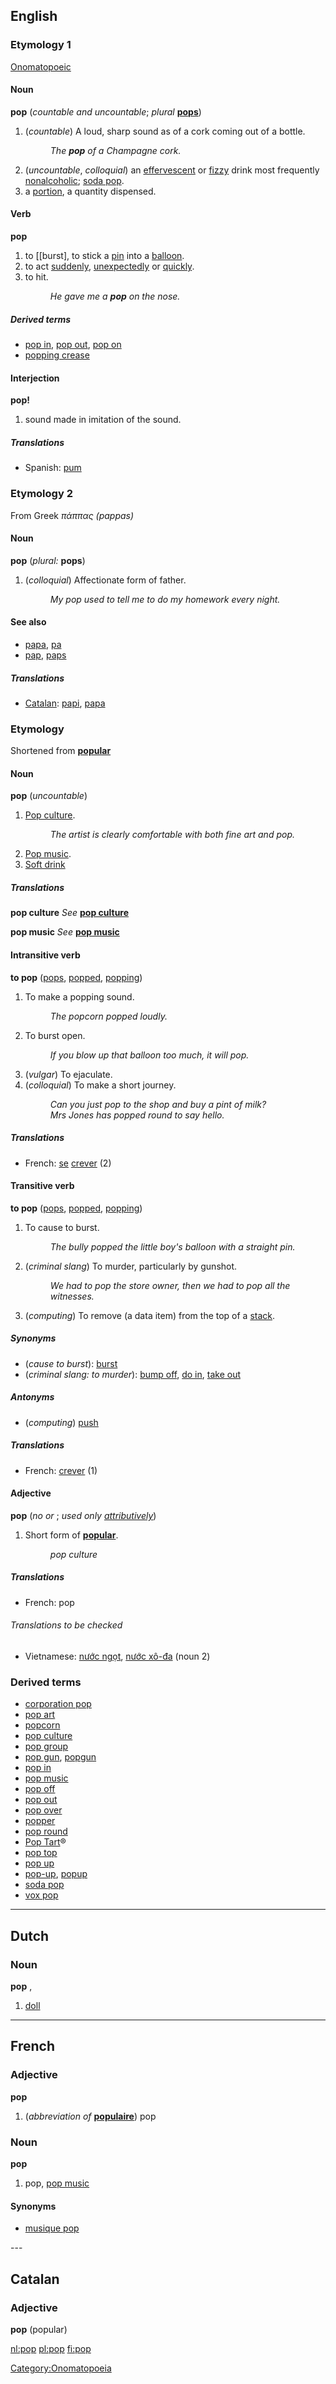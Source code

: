 ==English==

===Etymology 1===
[[Onomatopoeic]]

====Noun====
'''pop''' (''countable and uncountable''; ''plural'' '''[[pops]]''')

# (''countable'') A loud, sharp sound as of a cork coming out of a bottle.
#: ''The '''pop''' of a Champagne cork.''
# (''uncountable'', ''colloquial'') an [[effervescent]] or [[fizzy]] drink most frequently [[nonalcoholic]]; [[soda pop]].
# a [[portion]], a quantity dispensed.

====Verb====
'''pop'''
# to [[burst], to stick a [[pin]] into a [[balloon]].
# to act [[suddenly]], [[unexpectedly]] or [[quickly]].
# to hit.
#: ''He gave me a '''pop''' on the nose.''

=====Derived terms=====
* [[pop in]], [[pop out]], [[pop on]]
* [[popping crease]]

====Interjection====
'''pop!'''
# sound made in imitation of the sound.

=====Translations=====
*Spanish: [[pum]]

===Etymology 2===
From Greek ''πάππας (pappas)''

====Noun====
'''pop''' (''plural:'' '''pops''')

# (''colloquial'') Affectionate form of father.
#: ''My pop used to tell me to do my homework every night.''
====See also====
* [[papa]], [[pa]]
* [[pap]], [[paps]]

=====Translations=====
*[[Catalan]]: [[papi]], [[papa]]

===Etymology===
Shortened from '''[[popular]]'''

====Noun====
'''pop''' (''uncountable'')

#[[Pop culture]].
#: ''The artist is clearly comfortable with both fine art and pop.''
#[[Pop music]].
#[[Soft drink]]

=====Translations=====
'''pop culture'''
''See'' '''[[pop culture]]'''

'''pop music'''
''See'' '''[[pop music]]'''

====Intransitive verb====
'''to pop''' ([[pops]], [[popped]], [[popping]])

#To make a popping sound.
#:''The popcorn popped loudly.''
#To burst open.
#:''If you blow up that balloon too much, it will pop.''
#(''vulgar'') To ejaculate.
#(''colloquial'') To make a short journey.
#:''Can you just pop to the shop and buy a pint of milk?''
#:''Mrs Jones has popped round to say hello.''

=====Translations=====
*French: [[se]] [[crever]] (2)

====Transitive verb====
'''to pop''' ([[pops]], [[popped]], [[popping]])

#To cause to burst.
#:''The bully popped the little boy's balloon with a straight pin.''
#(''criminal slang'') To murder, particularly by gunshot.
#:''We had to pop the store owner, then we had to pop all the witnesses.''
#(''computing'') To remove (a data item) from the top of a [[stack]].

=====Synonyms=====
*(''cause to burst''): [[burst]]
*(''criminal slang: to murder''): [[bump off]], [[do in]], [[take out]]

=====Antonyms=====
*(''computing'') [[push]]

=====Translations=====
*French: [[crever]] (1)

====Adjective====
'''pop''' (''no {{compar}} or {{superl}}''; ''used only [[attributively]]'')

#Short form of '''[[popular]]'''.
#:''pop culture''

<!--moved to note after respelling of word
====Usage note====
Generally, ''pop'' is used attributively, as in [[pop culture]] or [[pop music]].  One would not generally say something like ''that music is very pop'', but might say ''What do you expect?  It's just pop.''.
-->
=====Translations=====
*French: pop

======Translations to be checked======
<!--Remove this section once all of the translations below have been moved into the tables above.-->
{{checktrans}}

*Vietnamese: [[nước ngọt]], [[nước xô-đa]] (noun 2)

===Derived terms===
*[[corporation pop]]
*[[pop art]]
*[[popcorn]]
*[[pop culture]]
*[[pop group]]
*[[pop gun]], [[popgun]]
*[[pop in]]
*[[pop music]]
*[[pop off]]
*[[pop out]]
*[[pop over]]
*[[popper]]
*[[pop round]]
*[[Pop Tart]]&reg;
*[[pop top]]
*[[pop up]]
*[[pop-up]], [[popup]]
*[[soda pop]]
*[[vox pop]]

----

==Dutch==
===Noun===
'''pop''' {{f}}, {{m}}

#[[doll]]

----
==French==
===Adjective===
'''pop'''

#(''abbreviation of'' '''[[populaire]]''') pop

===Noun===
'''pop''' {{m}}

#pop, [[pop music]]

====Synonyms====
*[[musique pop]]

---
==Catalan==
===Adjective===
'''pop''' (popular)

[[Category:Onomatopoeia]]

[[nl:pop]]
[[pl:pop]]
[[fi:pop]]